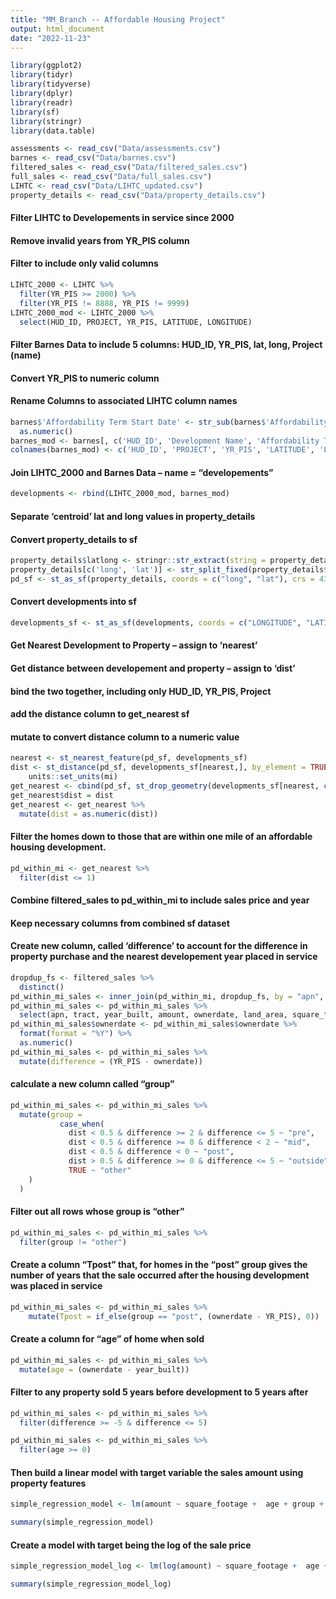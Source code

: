 ```yaml
---
title: "MM_Branch -- Affordable Housing Project"
output: html_document
date: "2022-11-23"
---
```


```r
library(ggplot2)
library(tidyr)
library(tidyverse)
library(dplyr)
library(readr)
library(sf)
library(stringr)
library(data.table)
```


```r
assessments <- read_csv("Data/assessments.csv")
barnes <- read_csv("Data/barnes.csv")
filtered_sales <- read_csv("Data/filtered_sales.csv")
full_sales <- read_csv("Data/full_sales.csv")
LIHTC <- read_csv("Data/LIHTC_updated.csv")
property_details <- read_csv("Data/property_details.csv")
```
#### Filter LIHTC to Developements in service since 2000
#### Remove invalid years from YR_PIS column
#### Filter to include only valid columns

```r
LIHTC_2000 <- LIHTC %>% 
  filter(YR_PIS >= 2000) %>% 
  filter(YR_PIS != 8888, YR_PIS != 9999)
LIHTC_2000_mod <- LIHTC_2000 %>% 
  select(HUD_ID, PROJECT, YR_PIS, LATITUDE, LONGITUDE)
```
#### Filter Barnes Data to include 5 columns: HUD_ID, YR_PIS, lat, long, Project (name)
#### Convert YR_PIS to numeric column
#### Rename Columns to associated LIHTC column names
```r
barnes$'Affordability Term Start Date' <- str_sub(barnes$'Affordability Term Start Date', start=-4, end=-1) %>%
  as.numeric()
barnes_mod <- barnes[, c('HUD_ID', 'Development Name', 'Affordability Term Start Date', 'lat', 'lng')]
colnames(barnes_mod) <- c('HUD_ID', 'PROJECT', 'YR_PIS', 'LATITUDE', 'LONGITUDE')
```
#### Join LIHTC_2000 and Barnes Data -- name = "developements"

```r
developments <- rbind(LIHTC_2000_mod, barnes_mod)
```

#### Separate 'centroid' lat and long values in property_details
#### Convert property_details to sf
```r
property_details$latlong <- stringr::str_extract(string = property_details$centroid, pattern = "(?<=\\().*(?=\\))")
property_details[c('long', 'lat')] <- str_split_fixed(property_details$latlong,',', 2)
pd_sf <- st_as_sf(property_details, coords = c("long", "lat"), crs = 4326)
```

#### Convert developments into sf 
```r
developments_sf <- st_as_sf(developments, coords = c("LONGITUDE", "LATITUDE"), crs = 4326)
```

#### Get Nearest Development to Property -- assign to 'nearest'
#### Get distance between developement and property -- assign to 'dist'
#### bind the two together, including only HUD_ID, YR_PIS, Project
#### add the distance column to get_nearest sf
#### mutate to convert distance column to a numeric value
```r
nearest <- st_nearest_feature(pd_sf, developments_sf)
dist <- st_distance(pd_sf, developments_sf[nearest,], by_element = TRUE) %>%
    units::set_units(mi)
get_nearest <- cbind(pd_sf, st_drop_geometry(developments_sf[nearest, c("HUD_ID", "YR_PIS", "PROJECT")]))
get_nearest$dist = dist
get_nearest <- get_nearest %>% 
  mutate(dist = as.numeric(dist))
```

#### Filter the homes down to those that are within one mile of an affordable housing development.
```r
pd_within_mi <- get_nearest %>% 
  filter(dist <= 1)
```

#### Combine filtered_sales to pd_within_mi to include sales price and year
#### Keep necessary columns from combined sf dataset
#### Create new column, called 'difference' to account for the difference in property purchase and the nearest developement year placed in service
```r
dropdup_fs <- filtered_sales %>%
  distinct()
pd_within_mi_sales <- inner_join(pd_within_mi, dropdup_fs, by = "apn", copy = FALSE, suffix = c(".pd_within_mi", ".dropdup_fs"))
pd_within_mi_sales <- pd_within_mi_sales %>% 
  select(apn, tract, year_built, amount, ownerdate, land_area, square_footage, story_height, building_condition, number_of_rooms, number_of_beds, number_of_baths, number_of_half_bath, number_of_fixtures, PROJECT, HUD_ID, dist, YR_PIS, geometry)
pd_within_mi_sales$ownerdate <- pd_within_mi_sales$ownerdate %>% 
  format(format = "%Y") %>% 
  as.numeric()
pd_within_mi_sales <- pd_within_mi_sales %>% 
  mutate(difference = (YR_PIS - ownerdate))
```

#### calculate a new column called "group"
```r
pd_within_mi_sales <- pd_within_mi_sales %>%
  mutate(group = 
           case_when(
             dist < 0.5 & difference >= 2 & difference <= 5 ~ "pre",
             dist < 0.5 & difference >= 0 & difference < 2 ~ "mid",
             dist < 0.5 & difference < 0 ~ "post",
             dist > 0.5 & difference >= 0 & difference <= 5 ~ "outside",
             TRUE ~ "other"
    )
  )
```

#### Filter out all rows whose group is "other"
```r
pd_within_mi_sales <- pd_within_mi_sales %>% 
  filter(group != "other")
```

#### Create a column "Tpost" that, for homes in the "post" group gives the number of years that the sale occurred after the housing development was placed in service
```r
pd_within_mi_sales <- pd_within_mi_sales %>%
    mutate(Tpost = if_else(group == "post", (ownerdate - YR_PIS), 0))
```

#### Create a column for "age" of home when sold
```r
pd_within_mi_sales <- pd_within_mi_sales %>% 
  mutate(age = (ownerdate - year_built))

```

#### Filter to any property sold 5 years before development to 5 years after
```r
pd_within_mi_sales <- pd_within_mi_sales %>% 
  filter(difference >= -5 & difference <= 5)
```

```r
pd_within_mi_sales <- pd_within_mi_sales %>% 
  filter(age >= 0)
```


#### Then build a linear model with target variable the sales amount using property features
```r
simple_regression_model <- lm(amount ~ square_footage +  age + group + ownerdate + tract, data = pd_within_mi_sales)

summary(simple_regression_model)
```


#### Create a model with target being the log of the sale price
```r
simple_regression_model_log <- lm(log(amount) ~ square_footage +  age + group + ownerdate + tract, data = pd_within_mi_sales)

summary(simple_regression_model_log)
```





